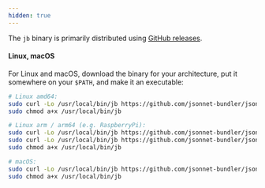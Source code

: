 ```yaml
---
hidden: true
---
```


The `jb` binary is primarily distributed using [GitHub releases](https://github.com/jsonnet-bundler/jsonnet-bundler/releases).

#### Linux, macOS

For Linux and macOS, download the binary for your architecture, put it somewhere on your `$PATH`, and make it an executable:

```bash
# Linux amd64:
sudo curl -Lo /usr/local/bin/jb https://github.com/jsonnet-bundler/jsonnet-bundler/releases/latest/download/jb-linux-amd64
sudo chmod a+x /usr/local/bin/jb

# Linux arm / arm64 (e.g. RaspberryPi):
sudo curl -Lo /usr/local/bin/jb https://github.com/jsonnet-bundler/jsonnet-bundler/releases/latest/download/jb-linux-arm
sudo curl -Lo /usr/local/bin/jb https://github.com/jsonnet-bundler/jsonnet-bundler/releases/latest/download/jb-linux-arm64
sudo chmod a+x /usr/local/bin/jb

# macOS:
sudo curl -Lo /usr/local/bin/jb https://github.com/jsonnet-bundler/jsonnet-bundler/releases/latest/download/jb-darwin-amd64
sudo chmod a+x /usr/local/bin/jb
```
